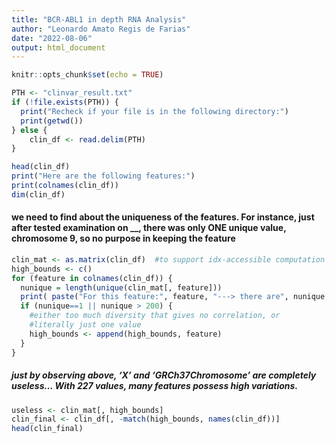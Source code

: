 ---
title: "BCR-ABL1 in depth RNA Analysis"
author: "Leonardo Amato Regis de Farias"
date: "2022-08-06"
output: html_document
---

```{r setup, include=FALSE}
knitr::opts_chunk$set(echo = TRUE)
```

```{r}
PTH <- "clinvar_result.txt"
if (!file.exists(PTH)) {
  print("Recheck if your file is in the following directory:")
  print(getwd())
} else {
    clin_df <- read.delim(PTH)
}
```

```{r echo=FALSE}
head(clin_df)
print("Here are the following features:")
print(colnames(clin_df))
dim(clin_df)
```

#### we need to find about the uniqueness of the features. For instance, just after tested examination on __, there was only ONE unique value, chromosome 9, so no purpose in keeping the feature
```{r}
clin_mat <- as.matrix(clin_df)  #to support idx-accessible computation
high_bounds <- c()
for (feature in colnames(clin_df)) {
  nunique = length(unique(clin_mat[, feature]))
  print( paste("For this feature:", feature, "---> there are", nunique, "unique values") )
  if (nunique==1 || nunique > 200) {
    #either too much diversity that gives no correlation, or
    #literally just one value
    high_bounds <- append(high_bounds, feature)
  }
}
```
##### just by observing above, 'X' and 'GRCh37Chromosome' are completely useless... With 227 values, many features possess high variations.

```{r echo=FALSE}
useless <- clin_mat[, high_bounds]
clin_final <- clin_df[, -match(high_bounds, names(clin_df))] 
head(clin_final)
```





























